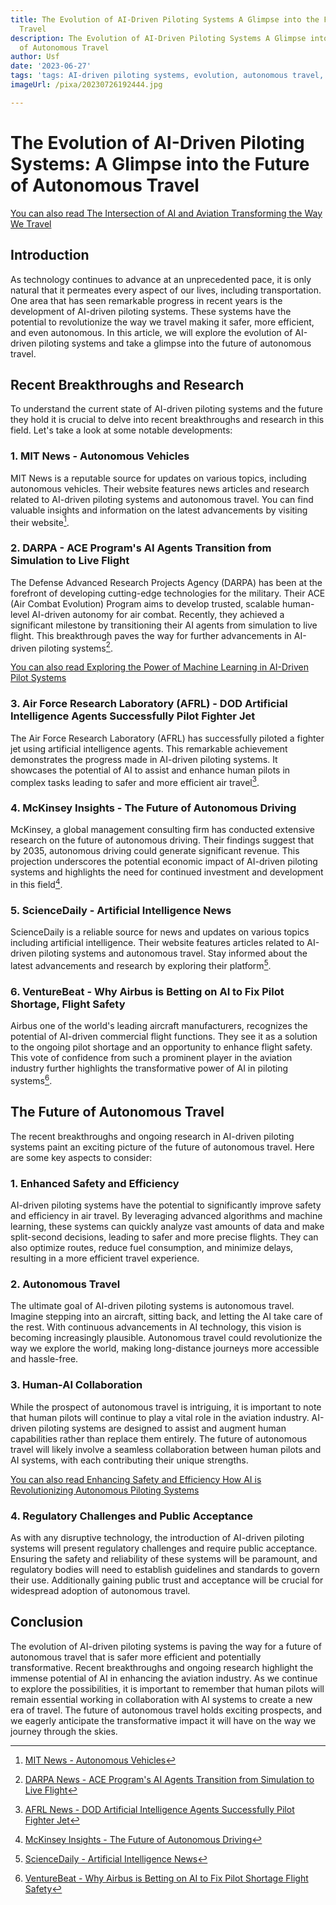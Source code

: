 ```yaml
---
title: The Evolution of AI-Driven Piloting Systems A Glimpse into the Future of Autonomous
  Travel
description: The Evolution of AI-Driven Piloting Systems A Glimpse into the Future
  of Autonomous Travel
author: Usf
date: '2023-06-27'
tags: 'tags: AI-driven piloting systems, evolution, autonomous travel, future'
imageUrl: /pixa/20230726192444.jpg

---
```

# The Evolution of AI-Driven Piloting Systems: A Glimpse into the Future of Autonomous Travel

[You can also read The Intersection of AI and Aviation Transforming the Way We Travel](The%20Intersection%20of%20AI%20and%20Aviation%20Transforming%20the%20Way%20We%20Travel)


##  Introduction

As technology continues to advance at an unprecedented pace, it is only natural that it permeates every aspect of our lives, including  transportation. One area that has  seen remarkable progress in  recent years  is  the development of AI-driven piloting systems. These systems have  the potential to revolutionize the way we travel making it safer, more efficient, and  even autonomous. In this article, we will explore the evolution of AI-driven piloting  systems and take a  glimpse into the future of autonomous travel.

##  Recent Breakthroughs and Research

To  understand the current state of AI-driven piloting systems and the future they hold it is  crucial to delve into recent breakthroughs and research  in this field. Let's take a look at some notable developments:

### 1. MIT News - Autonomous Vehicles

MIT  News is a  reputable source  for updates on various topics, including autonomous vehicles. Their  website features news articles and research related to AI-driven piloting systems and autonomous  travel. You can find valuable insights and information on the  latest advancements by visiting their website[^1].

### 2. DARPA - ACE Program's AI Agents  Transition from Simulation to Live Flight

The Defense Advanced Research Projects Agency (DARPA) has been at the forefront of developing cutting-edge technologies for  the military.  Their ACE (Air Combat Evolution) Program aims to  develop trusted, scalable human-level AI-driven autonomy for air combat. Recently, they achieved a  significant milestone by transitioning  their  AI agents from simulation to live flight. This breakthrough paves the way for further  advancements in  AI-driven  piloting systems[^2].

[You can also read Exploring the Power of Machine Learning in AI-Driven Pilot Systems](Exploring%20the%20Power%20of%20Machine%20Learning%20in%20AI-Driven%20Pilot%20Systems)


### 3. Air Force Research Laboratory (AFRL) - DOD Artificial Intelligence Agents Successfully Pilot Fighter Jet

The Air Force Research Laboratory (AFRL) has successfully  piloted a fighter jet using artificial intelligence agents. This remarkable  achievement demonstrates the progress made in AI-driven piloting systems. It showcases the potential of AI to assist and enhance human pilots in complex tasks leading to safer and more efficient  air travel[^3].

### 4. McKinsey Insights - The Future of Autonomous  Driving

McKinsey, a global management consulting firm has conducted extensive research on the future of autonomous driving. Their findings suggest that by 2035, autonomous driving  could generate significant revenue. This projection underscores the potential economic impact of AI-driven piloting systems and highlights the need  for continued investment and development in this field[^4].

### 5. ScienceDaily - Artificial Intelligence News

ScienceDaily is a reliable source for news and  updates on various topics including  artificial intelligence. Their website features articles related to AI-driven piloting systems and autonomous travel. Stay informed about the latest advancements and research by exploring their platform[^5].

### 6.  VentureBeat - Why Airbus is Betting on AI to  Fix Pilot Shortage, Flight Safety

Airbus one of the world's leading aircraft  manufacturers, recognizes the potential of  AI-driven commercial flight functions. They see it  as a solution to the ongoing  pilot shortage and an opportunity to enhance flight safety. This vote of confidence from such  a prominent player in the aviation industry further highlights  the transformative power of AI in piloting systems[^6].

## The Future of Autonomous Travel

The  recent breakthroughs and ongoing research in AI-driven piloting systems paint an exciting picture of the future  of autonomous travel. Here  are  some key aspects to consider:

### 1. Enhanced  Safety and Efficiency

AI-driven  piloting systems have the potential to significantly improve safety and efficiency  in air travel. By leveraging advanced algorithms and machine learning, these systems can quickly analyze vast amounts of data and make split-second decisions, leading to  safer and more  precise flights. They can also optimize routes, reduce fuel  consumption, and  minimize delays, resulting in a more efficient travel  experience.

### 2. Autonomous Travel

The ultimate  goal of AI-driven piloting  systems  is autonomous travel. Imagine stepping into an aircraft, sitting back, and letting the AI take  care of  the rest. With  continuous advancements in AI technology,  this vision is becoming increasingly  plausible. Autonomous travel could revolutionize the way we explore the world, making long-distance journeys more accessible and hassle-free.

### 3. Human-AI Collaboration

While the prospect of autonomous travel is intriguing, it is important to note that human pilots will continue to play a vital role in the aviation industry. AI-driven piloting systems are designed to assist and augment human capabilities rather than replace them entirely. The future of autonomous travel will likely involve a  seamless collaboration between human pilots  and AI systems, with each contributing their unique strengths.

[You can also read Enhancing Safety and Efficiency How AI is Revolutionizing Autonomous Piloting Systems](Enhancing%20Safety%20and%20Efficiency%20How%20AI%20is%20Revolutionizing%20Autonomous%20Piloting%20Systems)


### 4. Regulatory Challenges and Public Acceptance

As with  any disruptive technology, the introduction of  AI-driven  piloting systems will  present regulatory challenges  and require public acceptance. Ensuring the  safety and reliability of these systems  will be  paramount, and regulatory bodies will need to establish guidelines and standards to govern their use. Additionally gaining public trust and acceptance will be  crucial for widespread adoption of autonomous  travel.

## Conclusion

The evolution of AI-driven piloting systems is paving the  way for a future of autonomous  travel that is safer  more efficient and potentially transformative. Recent breakthroughs  and ongoing research highlight the immense  potential of AI in enhancing the aviation industry. As we continue to explore the  possibilities, it is  important to remember that  human  pilots will remain essential working in collaboration with AI systems to create a new  era of travel. The future of autonomous travel holds exciting prospects, and we eagerly anticipate the transformative impact it will have on the way we journey through the skies.

[^1]:  [MIT News  - Autonomous Vehicles](https://news.mit.edu/topic/autonomous-vehicles)
[^2]: [DARPA News - ACE Program's AI Agents Transition  from  Simulation to Live Flight](https://www.darpa.mil/news-events/2023-02-13)
[^3]: [AFRL News - DOD Artificial Intelligence Agents Successfully Pilot Fighter  Jet](https://www.afrl.af.mil/News/Article-Display/Article/3297364/dod-artificial-intelligence-agents-successfully-pilot-fighter-jet/)
[^4]: [McKinsey Insights - The Future of Autonomous Driving](https://www.mckinsey.com/industries/automotive-and-assembly/our-insights/autonomous-drivings-future-convenient-and-connected)
[^5]:  [ScienceDaily  - Artificial Intelligence News](https://www.sciencedaily.com/news/computers_math/artificial_intelligence/)
[^6]: [VentureBeat - Why Airbus is  Betting on AI  to Fix Pilot Shortage Flight Safety](https://venturebeat.com/ai/why-airbus-is-betting-on-ai-to-fix-pilot-shortage-flight-safety/)